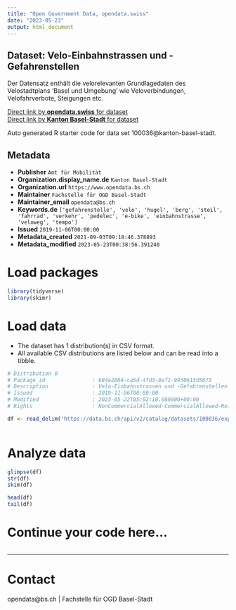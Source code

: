 ```yaml
---
title: "Open Government Data, opendata.swiss"
date: "2023-05-23"
output: html_document
---
```


## Dataset: Velo-Einbahnstrassen und -Gefahrenstellen

Der Datensatz enthält die velorelevanten Grundlagedaten des Velostadtplans 'Basel und Umgebung' wie Veloverbindungen, Velofahrverbote, Steigungen etc.

[Direct link by **opendata.swiss** for dataset](https://opendata.swiss/de/dataset/velo-einbahnstrassen-und-gefahrenstellen)<br>
[Direct link by **Kanton Basel-Stadt** for dataset](https://data.bs.ch/explore/dataset/100036/)

Auto generated R starter code for data set 100036@kanton-basel-stadt.

## Metadata

- **Publisher** `Amt für Mobilität`
- **Organization.display_name.de** `Kanton Basel-Stadt`
- **Organization.url** `https://www.opendata.bs.ch`
- **Maintainer** `Fachstelle für OGD Basel-Stadt`
- **Maintainer_email** `opendata@bs.ch`
- **Keywords.de** `['gefahrenstelle', 'velo', 'hugel', 'berg', 'steil', 'fahrrad', 'verkehr', 'pedelec', 'e-bike', 'einbahnstrasse', 'veloweg', 'tempo']`
- **Issued** `2019-11-06T00:00:00`
- **Metadata_created** `2021-09-03T09:18:46.378893`
- **Metadata_modified** `2023-05-23T00:38:56.391240`


# Load packages

```r

library(tidyverse)
library(skimr)

```

# Load data

-   The dataset has 1 distribution(s) in CSV format.
-   All available CSV distributions are listed below and can be read into a tibble.

```r

# Distribution 0
# Package_id               : 684e2604-ca5d-4fd3-8ef1-9930613d5673
# Description              : Velo-Einbahnstrassen und -Gefahrenstellen (csv)
# Issued                   : 2019-11-06T00:00:00
# Modified                 : 2023-05-22T05:02:10.088000+00:00
# Rights                   : NonCommercialAllowed-CommercialAllowed-ReferenceRequired

df <- read_delim('https://data.bs.ch/api/v2/catalog/datasets/100036/exports/csv')



```

# Analyze data

```r

glimpse(df)
str(df)
skim(df)

head(df)
tail(df)

```

# Continue your code here...

```r

```

------------------------------------------------------------------------

# Contact

opendata@bs.ch | Fachstelle für OGD Basel-Stadt
